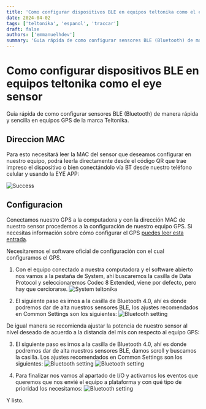 ```yaml
---
title: 'Como configurar dispositivos BLE en equipos teltonika como el eye sensor'
date: 2024-04-02
tags: ['teltonika', 'espanol', 'traccar']
draft: false
authors: ['emmanuelhdev']
summary: 'Guia rápida de como configurar sensores BLE (Bluetooth) de manera  rápida y sencilla en equipos GPS de la marca Teltonika. '
---
```


# Como configurar dispositivos BLE en equipos teltonika como el eye sensor

Guia rápida de como configurar sensores BLE (Bluetooth) de manera rápida y sencilla en equipos GPS de la marca Teltonika.

## Direccion MAC

Para esto necesitará leer la MAC del sensor que deseamos configurar en nuestro equipo, podrá leerla directamente desde el código QR que trae impreso el dispositivo o bien conectándolo vía BT desde nuestro teléfono celular y usando la EYE APP:

![Success](/static/images/teltonika/config/eye-sensor.png)

## Configuracion

Conectamos nuestro GPS a la computadora y con la dirección MAC de nuestro sensor procedemos a la configuración de nuestro equipo GPS. Si necesitas información sobre cómo configurar el GPS [puedes leer esta entrada](/como-configurar-dispositivos-ble-en-equipos-teltonika-como-el-eye-sensor).

Necesitaremos el software oficial de configuración con el cual configuramos el GPS.

1. Con el equipo conectado a nuestra computadora y el software abierto nos vamos a la pestaña de System, ahí buscaremos la casilla de Data Protocol y seleccionaremos Codec 8 Extended, viene por defecto, pero hay que cerciorarse.
   ![System teltonika](/static/images/teltonika/config/system.png)

2. El siguiente paso es irnos a la casilla de Bluetooth 4.0, ahí es donde podremos dar de alta nuestros sensores BLE, los ajustes recomendados en Common Settings son los siguientes:
   ![Bluetooth setting](/static/images/teltonika/config/bluetooth.png)

De igual manera se recomienda ajustar la potencia de nuestro sensor al nivel deseado de acuerdo a la distancia del mis con respecto al equipo GPS:

3. El siguiente paso es irnos a la casilla de Bluetooth 4.0, ahí es donde podremos dar de alta nuestros sensores BLE, damos scroll y buscamos la casilla. Los ajustes recomendados en Common Settings son los siguientes:
   ![Bluetooth setting](/static/images/teltonika/config/bluetooth-setting.png)
   ![Bluetooth setting](/static/images/teltonika/config/preset.png)

4. Para finalizar nos vamos al apartado de I/O y activamos los eventos que queremos que nos envié el equipo a plataforma y con qué tipo de prioridad los necesitamos:
   ![Bluetooth setting](/static/images/teltonika/config/v0.png)

Y listo.
